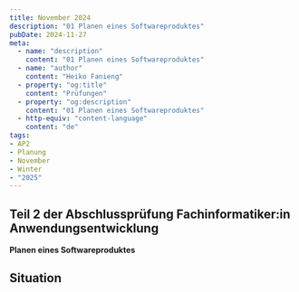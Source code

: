 ```yaml
---
title: November 2024
description: "01 Planen eines Softwareproduktes"
pubDate: 2024-11-27
meta:
  - name: "description"
    content: "01 Planen eines Softwareproduktes"
  - name: "author"
    content: "Heiko Fanieng"
  - property: "og:title"
    content: "Prüfungen"
  - property: "og:description"
    content: "01 Planen eines Softwareproduktes"
  - http-equiv: "content-language"
    content: "de"
tags:
- AP2
- Planung
- November
- Winter
- "2025"
---
```


## Teil 2 der Abschlussprüfung Fachinformatiker:in Anwendungsentwicklung

**Planen eines Softwareproduktes**

## Situation

